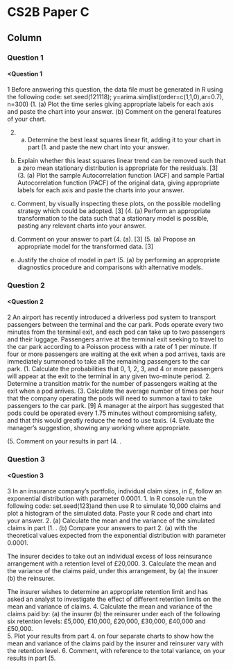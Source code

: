 CS2B Paper C {data-navmenu="R for Risk Modelling and Survival Analysis"}
==============================================================

Column {.tabset}
--------------------------------




### Question 1
<h4><Question 1</h4>
1 Before answering this question, the data file must be generated in R using the 
following code: 
set.seed(121118); y=arima.sim(list(order=c(1,1,0),ar=0.7), n=300)
(1.  (a) Plot the time series giving appropriate labels for each axis and paste 
the chart into your answer. 
(b) Comment on the general features of your chart. 

2.   (a) Determine the best least squares linear fit, adding it to your chart in 
part (1.  and paste the new chart into your answer. 
(b) Explain whether this least squares linear trend can be removed such 
that a zero mean stationary distribution is appropriate for the residuals.
[3]
(3.    (a) Plot the sample Autocorrelation function (ACF) and sample Partial 
Autocorrelation function (PACF) of the original data, giving 
appropriate labels for each axis and paste the charts into your answer.

(b) Comment, by visually inspecting these plots, on the possible modelling 
strategy which could be adopted. [3]
(4.  (a) Perform an appropriate transformation to the data such that a stationary 
model is possible, pasting any relevant charts into your answer. 
(b) Comment on your answer to part (4. (a). [3]
(5.  (a) Propose an appropriate model for the transformed data. [3]
(b) Justify the choice of model in part (5. (a) by performing an appropriate 
diagnostics procedure and comparisons with alternative models. 

### Question 2
<h4><Question 2</h4>
2 An airport has recently introduced a driverless pod system to transport passengers 
between the terminal and the car park. Pods operate every two minutes from 
the terminal exit, and each pod can take up to two passengers and their luggage. 
Passengers arrive at the terminal exit seeking to travel to the car park according to a 
Poisson process with a rate of 1 per minute.
If four or more passengers are waiting at the exit when a pod arrives, taxis are 
immediately summoned to take all the remaining passengers to the car park.
(1.  Calculate the probabilities that 0, 1, 2, 3, and 4 or more passengers will appear 
at the exit to the terminal in any given two-minute period. 
2.   Determine a transition matrix for the number of passengers waiting at the exit 
when a pod arrives. 
(3.    Calculate the average number of times per hour that the company operating the 
pods will need to summon a taxi to take passengers to the car park. [9]
A manager at the airport has suggested that pods could be operated every 
1.75 minutes without compromising safety, and that this would greatly reduce the 
need to use taxis.
(4.  Evaluate the manager’s suggestion, showing any working where appropriate.

(5.  Comment on your results in part (4. . 

### Question 3
<h4><Question 3</h4>
3 In an insurance company’s portfolio, individual claim sizes, in £, follow an 
exponential distribution with parameter 0.0001.
1.  In R console run the following code: set.seed(123)and then use R to 
simulate 10,000 claims and plot a histogram of the simulated data. Paste your 
R code and chart into your answer. 
2.   (a) Calculate the mean and the variance of the simulated claims in part (1. .
(b) Compare your answers to part 2.  (a) with the theoretical values 
expected from the exponential distribution with parameter 0.0001.

The insurer decides to take out an individual excess of loss reinsurance arrangement 
with a retention level of £20,000.
3.    Calculate the mean and the variance of the claims paid, under this 
arrangement, by
(a) the insurer
(b) the reinsurer.

The insurer wishes to determine an appropriate retention limit and has asked an 
analyst to investigate the effect of different retention limits on the mean and variance 
of claims.
4.  Calculate the mean and variance of the claims paid by:
(a) the insurer
(b) the reinsurer
under each of the following six retention levels:
£5,000, £10,000, £20,000, £30,000, £40,000 and £50,000.  
5.  Plot your results from part 4.  on four separate charts to show how the mean 
and variance of the claims paid by the insurer and reinsurer vary with the 
retention level. 
6.   Comment, with reference to the total variance, on your results in part (5. 
